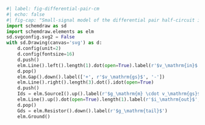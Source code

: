 ```python
#| label: fig-differential-pair-cm
#| echo: false
#| fig-cap: "Small-signal model of the differential pair half-circuit in common-mode operation."
import schemdraw as sd
import schemdraw.elements as elm
sd.svgconfig.svg2 = False
with sd.Drawing(canvas='svg') as d:
    d.config(unit=2)
    d.config(fontsize=16)
    d.push()
    elm.Line().left().length(1).dot(open=True).label(r'$v_\mathrm{in}$', 'left').idot(open=True)
    d.pop()
    elm.Gap().down().label(['+', r'$v_\mathrm{gs}$', '-'])
    elm.Line().right().length(3).dot().idot(open=True)
    d.push()
    Ids = elm.SourceI().up().label(r'$g_\mathrm{m} \cdot v_\mathrm{gs}$').reverse()
    elm.Line().up().dot(open=True).length(1).label(r'$i_\mathrm{out}$', 'right')
    d.pop()
    Gds = elm.Resistor().down().label(r'$g_\mathrm{tail}$')
    elm.Ground()
```